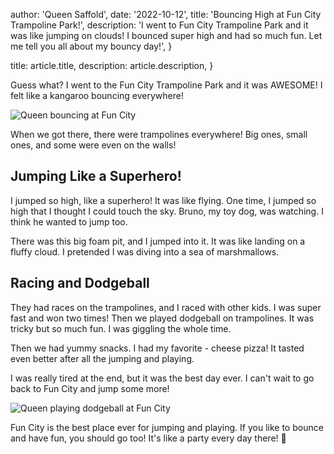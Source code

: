 
  author: 'Queen Saffold',
  date: '2022-10-12',
  title: 'Bouncing High at Fun City Trampoline Park!',
  description:
    'I went to Fun City Trampoline Park and it was like jumping on clouds! I bounced super high and had so much fun. Let me tell you all about my bouncy day!',
}

  title: article.title,
  description: article.description,
}


Guess what? I went to the Fun City Trampoline Park and it was AWESOME! I felt like a kangaroo bouncing everywhere!

<Image src={funCityAdventure} alt="Queen bouncing at Fun City" />

When we got there, there were trampolines everywhere! Big ones, small ones, and some were even on the walls!

## Jumping Like a Superhero!

I jumped so high, like a superhero! It was like flying. One time, I jumped so high that I thought I could touch the sky. Bruno, my toy dog, was watching. I think he wanted to jump too.

There was this big foam pit, and I jumped into it. It was like landing on a fluffy cloud. I pretended I was diving into a sea of marshmallows.

## Racing and Dodgeball

They had races on the trampolines, and I raced with other kids. I was super fast and won two times! Then we played dodgeball on trampolines. It was tricky but so much fun. I was giggling the whole time.

Then we had yummy snacks. I had my favorite - cheese pizza! It tasted even better after all the jumping and playing.

I was really tired at the end, but it was the best day ever. I can't wait to go back to Fun City and jump some more!

<Image src={funCityAdventure} alt="Queen playing dodgeball at Fun City" />

Fun City is the best place ever for jumping and playing. If you like to bounce and have fun, you should go too! It's like a party every day there! 🎉

